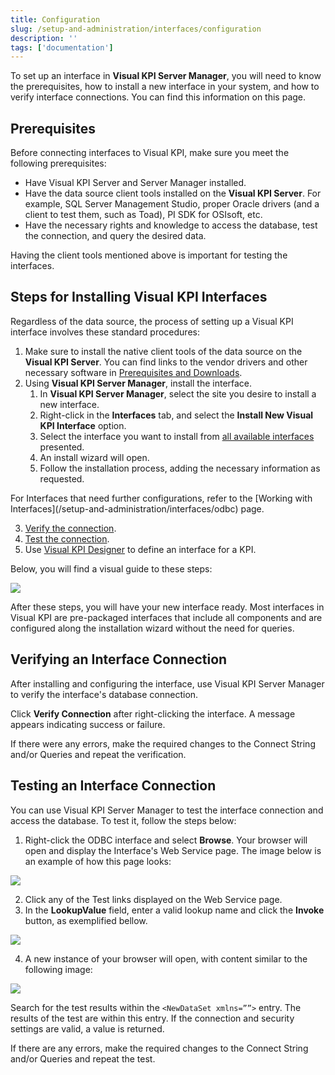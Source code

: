 ```yaml
---
title: Configuration
slug: /setup-and-administration/interfaces/configuration
description: ''
tags: ['documentation']
---
```


To set up an interface in **Visual KPI Server Manager**, you will need to know the prerequisites, how to install a new interface in your system, and how to verify interface connections. You can find this information on this page.

## Prerequisites

Before connecting interfaces to Visual KPI, make sure you meet the following prerequisites:

- Have Visual KPI Server and Server Manager installed.
- Have the data source client tools installed on the **Visual KPI Server**. For example, SQL Server Management Studio, proper Oracle drivers (and a client to test them, such as Toad), PI SDK for OSIsoft, etc.  
- Have the necessary rights and knowledge to access the database, test the connection, and query the desired data.

<Callout type="info">
Having the client tools mentioned above is important for testing the interfaces.
</Callout>

## Steps for Installing Visual KPI Interfaces

Regardless of the data source, the process of setting up a Visual KPI interface involves these standard procedures:

1. Make sure to install the native client tools of the data source on the **Visual KPI Server**. You can find links to the vendor drivers and other necessary software in [Prerequisites and Downloads](/setup-and-administration/prerequisites-downloads).
2. Using **Visual KPI Server Manager**, install the interface.
    1. In **Visual KPI Server Manager**, select the site you desire to install a new interface.
    2. Right-click in the **Interfaces** tab, and select the **Install New Visual KPI Interface** option.
    3. Select the interface you want to install from [all available interfaces](/setup-and-administration/interfaces/available-interfaces) presented.
    4. An install wizard will open.
    5. Follow the installation process, adding the necessary information as requested.

  <Callout type="info">
  For Interfaces that need further configurations, refer to the [Working with Interfaces](/setup-and-administration/interfaces/odbc) page.
  </Callout>

3. [Verify the connection](#verifying-an-interface-connection).
4. [Test the connection](#testing-an-interface-connection).
5. Use [Visual KPI Designer](/visual-kpi-designer/overview) to define an interface for a KPI.

Below, you will find a visual guide to these steps:

<Image 
  src="media/setup-and-administration/interfaces/configuration/interface-install.gif" 
/>

After these steps, you will have your new interface ready. Most interfaces in Visual KPI are pre-packaged interfaces that include all components and are configured along the installation wizard without the need for queries.

## Verifying an Interface Connection

After installing and configuring the interface, use Visual KPI Server Manager to verify the interface's database connection.

Click **Verify Connection** after right-clicking the interface. A message appears indicating success or failure.

<Callout type="note">
If there were any errors, make the required changes to the Connect String and/or Queries and repeat the verification.
</Callout>

## Testing an Interface Connection

You can use Visual KPI Server Manager to test the interface connection and access the database. To test it, follow the steps below:

1. Right-click the ODBC interface and select **Browse**. Your browser will open and display the Interface's Web Service page. The image below is an example of how this page looks:

<Image 
  src="media/setup-and-administration/interfaces/configuration/test1.png" 
/>

2. Click any of the Test links displayed on the Web Service page.
3. In the **LookupValue** field, enter a valid lookup name and click the **Invoke** button, as exemplified bellow.

<Image 
  src="media/setup-and-administration/interfaces/configuration/test2.png" 
/>

4. A new instance of your browser will open, with content similar to the following image:

<Image 
  src="media/setup-and-administration/interfaces/configuration/test3.png" 
/>

Search for the test results within the `<NewDataSet xmlns=””>` entry. The results of the test are within this entry. If the connection and security settings are valid, a value is returned. 

<Callout type="note">
If there are any errors, make the required changes to the Connect String and/or Queries and repeat the test.
</Callout>